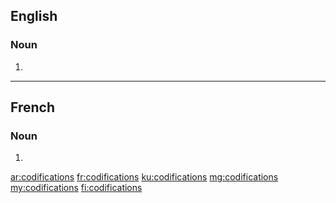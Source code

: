 ==English==

===Noun===
{{head|en|plural}}

# {{plural of|codification|lang=en}}

----

==French==

===Noun===
{{head|fr|plural|g=f}}

# {{plural of|codification|lang=fr}}

[[ar:codifications]]
[[fr:codifications]]
[[ku:codifications]]
[[mg:codifications]]
[[my:codifications]]
[[fi:codifications]]